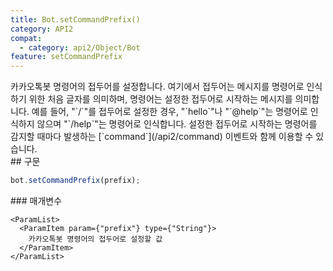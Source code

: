 ```yaml
---
title: Bot.setCommandPrefix()
category: API2
compat:
  - category: api2/Object/Bot
feature: setCommandPrefix
---
```


<Section>
  카카오톡봇 명령어의 접두어를 설정합니다. 여기에서 접두어는 메시지를 명령어로 인식하기 위한 처음 글자를 의미하며, 명령어는 설정한 접두어로 시작하는 메시지를 의미합니다.
  예를 들어, "`/`"를 접두어로 설정한 경우, "`hello`"나 "`@help`"는 명령어로 인식하지 않으며 "`/help`"는 명령어로 인식합니다.
  설정한 접두어로 시작하는 명령어를 감지할 때마다 발생하는 [`command`](/api2/command) 이벤트와 함께 이용할 수 있습니다.
</Section>
<Section>
  ## 구문

  ~~~js
  bot.setCommandPrefix(prefix);
  ~~~

  <Section>
    ### 매개변수

    <ParamList>
      <ParamItem param={"prefix"} type={"String"}>
        카카오톡봇 명령어의 접두어로 설정할 값
      </ParamItem>
    </ParamList>
  </Section>
</Section>